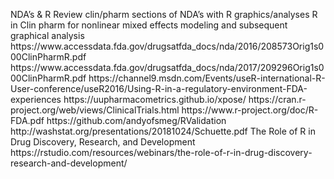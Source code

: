 

NDA’s & R
Review clin/pharm sections of NDA’s with R graphics/analyses
R in Clin pharm for nonlinear mixed effects modeling and subsequent graphical analysis
https://www.accessdata.fda.gov/drugsatfda_docs/nda/2016/208573Orig1s000ClinPharmR.pdf
https://www.accessdata.fda.gov/drugsatfda_docs/nda/2017/209296Orig1s000ClinPharmR.pdf
https://channel9.msdn.com/Events/useR-international-R-User-conference/useR2016/Using-R-in-a-regulatory-environment-FDA-experiences
https://uupharmacometrics.github.io/xpose/
https://cran.r-project.org/web/views/ClinicalTrials.html
https://www.r-project.org/doc/R-FDA.pdf
https://github.com/andyofsmeg/RValidation
http://washstat.org/presentations/20181024/Schuette.pdf
The Role of R in Drug Discovery, Research, and Development https://rstudio.com/resources/webinars/the-role-of-r-in-drug-discovery-research-and-development/
